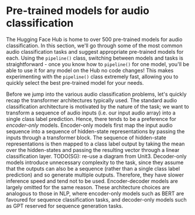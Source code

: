 # Pre-trained models for audio classification

The Hugging Face Hub is home to over 500 pre-trained models for audio classification. In this section, we'll go through
some of the most common audio classification tasks and suggest appropriate pre-trained models for each. Using the `pipeline()`
class, switching between models and tasks is straightforward - once you know how to `pipeline()` for one model, you'll be able
to use it for any model on the Hub no code changes! This makes experimenting with the `pipeline()` class extremely fast,
allowing you to quickly select the best pre-trained model for your needs.

Before we jump into the various audio classification problems, let's quickly recap the transformer architectures typically
used. The standard audio classification architecture is motivated by the nature of the task; we want to transform a sequence
of audio inputs (i.e. our input audio array) into a single class label prediction. Hence, there tends to be a preference
for _encoder-only_ models. Encoder-only models first map the input audio sequence into a sequence of hidden-state
representations by passing the inputs through a transformer block. The sequence of hidden-state representations is then
mapped to a class label output by taking the mean over the hidden-states and passing the resulting vector through a linear
classification layer. TODO(SG): re-use a diagram from Unit3. Decoder-only models introduce unnecessary complexity to the
task, since they assume that the outputs can also be a sequence (rather than a single class label prediction) and so generate
multiple outputs. Therefore, they have slower inference speed and tend not to be used. Encoder-decoder models are largely
omitted for the same reason. These architecture choices are analogous to those in NLP, where encoder-only models such as
BERT are favoured for sequence classification tasks, and decoder-only models such as GPT reserved for sequence generation
tasks.